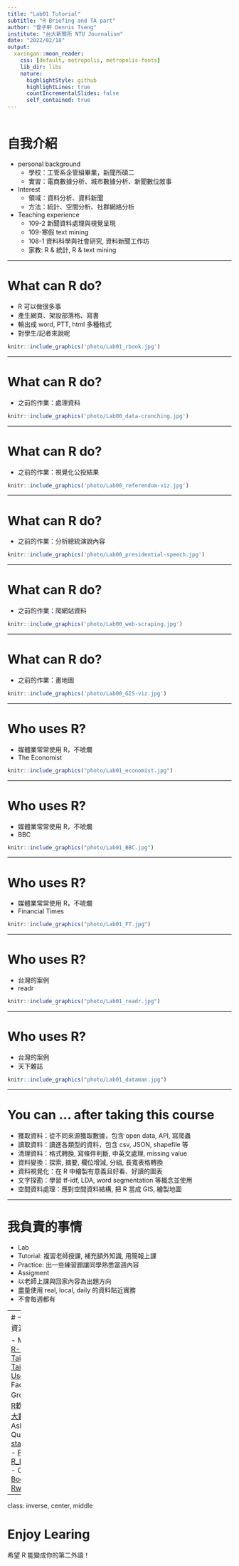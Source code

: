 ```yaml
---
title: "Lab01 Tutorial"
subtitle: "R Briefing and TA part"
author: "曾子軒 Dennis Tseng"
institute: "台大新聞所 NTU Journalism"
date: "2022/02/18"
output:
  xaringan::moon_reader:
    css: [default, metropolis, metropolis-fonts]
    lib_dir: libs
    nature:
      highlightStyle: github
      highlightLines: true
      countIncrementalSlides: false
      self_contained: true
---
```

<style type="text/css">

.remark-slide-content {
    padding: 1em 1em 1em 1em;
    font-size: 28px;
}

.my-one-page-font {
  padding: 1em 1em 1em 1em;
  font-size: 20px;
  /*xaringan::inf_mr()*/
}

</style>

```r

```

# 自我介紹

<ul>
<li>personal background
    <ul>
    <li>學校：工管系企管組畢業，新聞所碩二</li>
    <li>實習：電商數據分析、城市數據分析、新聞數位敘事</li>
    </ul>
<li>Interest
    <ul>
    <li>領域：資料分析、資料新聞</li>
    <li>方法：統計、空間分析、社群網絡分析</li>
    </ul>
<li>Teaching experience
    <ul>
    <li>109-2 新聞資料處理與視覺呈現</li>
    <li>109-寒假 text mining</li>
    <li>108-1 資料科學與社會研究, 資料新聞工作坊</li>
    <li>家教: R & 統計, R & text mining</li>
    </ul>
</ul>

---

# What can R do?

- R 可以做很多事
- 產生網頁、架設部落格、寫書
- 輸出成 word, PTT, html 多種格式
- 對學生/記者來說呢

```r
knitr::include_graphics('photo/Lab01_rbook.jpg')
```

---

# What can R do?

- 之前的作業：處理資料

```r
knitr::include_graphics('photo/Lab00_data-crunching.jpg')
```

---

# What can R do?

- 之前的作業：視覺化公投結果

```r
knitr::include_graphics('photo/Lab00_referendum-viz.jpg')
```

---

# What can R do?

- 之前的作業：分析總統演說內容

```r
knitr::include_graphics('photo/Lab00_presidential-speech.jpg')
```

---

# What can R do?

- 之前的作業：爬網站資料

```r
knitr::include_graphics('photo/Lab00_web-scraping.jpg')
```

---

# What can R do?

- 之前的作業：畫地圖

```r
knitr::include_graphics('photo/Lab00_GIS-viz.jpg')
```

---

# Who uses R?

- 媒體業常常使用 R，不唬爛
- The Economist

```r
knitr::include_graphics("photo/Lab01_economist.jpg")
```

---

# Who uses R?

- 媒體業常常使用 R，不唬爛
- BBC

```r
knitr::include_graphics("photo/Lab01_BBC.jpg")
```

---

# Who uses R?

- 媒體業常常使用 R，不唬爛
- Financial Times

```r
knitr::include_graphics("photo/Lab01_FT.jpg")
```

---

# Who uses R?

- 台灣的案例
- readr

```r
knitr::include_graphics("photo/Lab01_readr.jpg")
```
---

# Who uses R?

- 台灣的案例
- 天下雜誌

```r
knitr::include_graphics("photo/Lab01_dataman.jpg")
```

---

# You can ... after taking this course

- 獲取資料：從不同來源獲取數據，包含 open data, API, 寫爬蟲 
- 讀取資料：讀進各類型的資料，包含 csv, JSON, shapefile 等
- 清理資料：格式轉換, 寫條件判斷, 中英文處理, missing value
- 資料變換：探索, 摘要, 欄位增減, 分組, 長寬表格轉換
- 資料視覺化：在 R 中繪製有意義且好看、好讀的圖表
- 文字探勘：學習 tf-idf, LDA, word segmentation 等概念並使用
- 空間資料處理：應對空間資料結構, 把 R 當成 GIS, 繪製地圖

---

# 我負責的事情

- Lab
 - Tutorial: 複習老師授課, 補充額外知識, 用簡報上課
 - Practice: 出一些練習題讓同學熟悉當週內容
- Assigment
 - 以老師上課與回家內容為出題方向
 - 盡量使用 real, local, daily 的資料貼近實務
 - 不會每週都有

---
# 一些不錯的資源 

- Meetup
 - [R-Ladies Taipei](https://www.facebook.com/groups/RLadiesTaipei/permalink/2305950439482020)
 - [Taiwan R User Group](https://www.meetup.com/Taiwan-R/)
- Facebook Group
 - [台灣R軟體Club](https://www.facebook.com/groups/1210634969026548)
 - [大數俱樂部](https://www.facebook.com/groups/242102892820317)
- Asking Questions
 - [stackoverflow](https://stackoverflow.com/)
 - [PTT R_Language](https://www.ptt.cc/bbs/R_Language/index.html)
- Other
 - [Bookdown](https://bookdown.org/)
 - [Rweekly](https://rweekly.org/)

---

class: inverse, center, middle

# Enjoy Learing 

希望 R 能變成你的第二外語！




